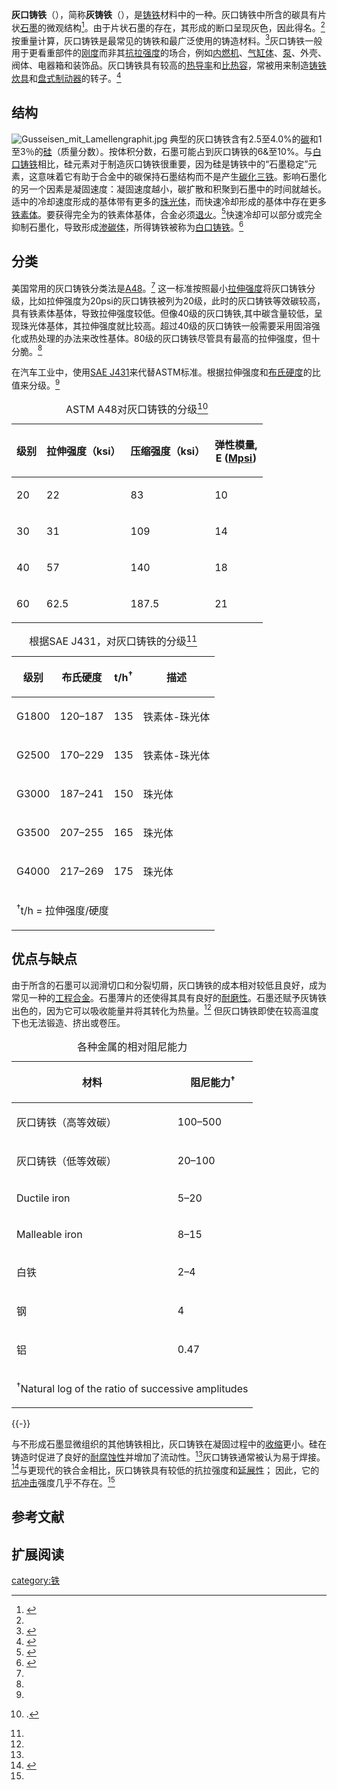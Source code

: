 {{鋼鐵}}
'''灰口铸铁'''（{{lang-en|Grey cast iron}}），简称'''灰铸铁'''（{{lang-en|Gray iron}}），是[[铸铁|铸铁]]材料中的一种。灰口铸铁中所含的碳具有片状[[石墨|石墨]]的微观结构<ref>{{cite web|title=术语在线-灰口铸铁|url=https://www.termonline.cn/word/55299/1#s1|accessdate=2021-08-27|archive-date=2021-08-26|archive-url=https://web.archive.org/web/20210826235913/https://www.termonline.cn/word/55299/1#s1|dead-url=no}}</ref>。由于片状石墨的存在，其形成的断口呈现灰色，因此得名。<ref name="smith431"/>按重量计算，灰口铸铁是最常见的铸铁和最广泛使用的铸造材料。<ref name="schweitzer72">{{Cite book | author = Philip A. Schweitzer | title = Metallic materials | publisher = CRC Press | year = 2003 | url = https://books.google.com/books?id=0XQBmsD8aIQC | isbn = 9780203912423 | page = 72 | access-date = 2021-08-26 | archive-date = 2021-01-21 | archive-url = https://web.archive.org/web/20210121052453/https://books.google.com/books?id=0XQBmsD8aIQC | dead-url = no }}</ref>灰口铸铁一般用于更看重部件的[[刚度|刚度]]而非其[[抗拉强度|抗拉强度]]的场合，例如[[内燃机|内燃机]]、[[气缸体|气缸体]]、[[泵|泵]]、外壳、阀体、电器箱和装饰品。灰口铸铁具有较高的[[热导率|热导率]]和[[比热容|比热容]]，常被用来制造[[铸铁炊具|铸铁炊具]]和[[盘式制动器|盘式制动器]]的转子。<ref name=Intro-Ihm>{{cite web|title=灰铸铁制动转子冶金简介|url=http://www.sae.org/events/bce/tutorial-ihm.pdf|publisher=SAE|access-date=2011-05-24|archive-date=2017-07-12|archive-url=https://web.archive.org/web/20170712221537/http://www.sae.org/events/bce/tutorial-ihm.pdf|dead-url=no}}</ref>

==结构==
[[File:Gusseisen_mit_Lamellengraphit.jpg|thumb]]
典型的灰口铸铁含有2.5至4.0%的[[碳|碳]]和1至3％的[[硅|硅]]（质量分数）。按体积分数，石墨可能占到灰口铸铁的6&至10%。与[[白口铸铁|白口铸铁]]相比，硅元素对于制造灰口铸铁很重要，因为硅是铸铁中的“石墨稳定”元素，这意味着它有助于合金中的碳保持石墨结构而不是产生[[碳化三铁|碳化三铁]]。影响石墨化的另一个因素是凝固速度：凝固速度越小，碳扩散和积聚到石墨中的时间就越长。适中的冷却速度形成的基体带有更多的[[珠光体|珠光体]]，而快速冷却形成的基体中存在更多[[铁素体|铁素体]]。要获得完全为的铁素体基体，合金必须[[退火|退火]]。<ref name="smith431">{{cite book | author = William F. Smith and Javad Hashemi | title = Foundations of Materials Science and Engineering | url = https://books.google.com/books?id=dKxHCmVULm8C | edition = 4th | year = 2006 | publisher = McGraw-Hill | isbn = 9780072921946 | pages = 431-432 | access-date = 2021-08-26 | archive-date = 2021-08-26 | archive-url = https://web.archive.org/web/20210826235908/https://books.google.com/books?id=dKxHCmVULm8C | dead-url = no }}</ref>快速冷却可以部分或完全抑制石墨化，导致形成[[渗碳体|渗碳体]]，所得铸铁被称为[[白口铸铁|白口铸铁]]。<ref name="degarmo77">{{cite book|author = E. Paul Degarmo, J T. Black and  Ronald A. Kohser|title = Materials and Processes in Manufacturing|url = https://books.google.com/books?id=I7grMQAACAAJ|publisher = Wiley|year = 2003|edition = 9th|isbn = 9780471033066|page = 77|access-date = 2021-08-26|archive-date = 2021-08-26|archive-url = https://web.archive.org/web/20210826235908/https://books.google.com/books?id=I7grMQAACAAJ|dead-url = no}}</ref>

==分类==
美国常用的灰口铸铁分类法是[[ASTM_A48|A48]]。<ref name="schweitzer72"/> 这一标准按照最小[[拉伸强度|拉伸强度]]将灰口铸铁分级，比如拉伸强度为20psi的灰口铸铁被列为20级，此时的灰口铸铁等效碳较高，具有铁素体基体，导致拉伸强度较低。但像40级的灰口铸铁,其中碳含量较低，呈现珠光体基体，其拉伸强度就比较高。超过40级的灰口铸铁一般需要采用固溶强化或热处理的办法来改性基体。80级的灰口铸铁尽管具有最高的拉伸强度，但十分脆。<ref name="degarmo77"/> 

在汽车工业中，使用[[SAE_J431|SAE J431]]来代替ASTM标准。根据拉伸强度和[[布氏硬度|布氏硬度]]的比值来分级。<ref name="schweitzer72"/>
{| class="wikitable" align="left"
|+ ASTM A48对灰口铸铁的分级<ref name="schweitzer73">{{harvnb|Schweitzer|2003|p=73}}.</ref>
|-
! 级别 !! 拉伸强度（ksi）!! 压缩强度（ksi）!! 弹性模量,<br /> E ([[pounds_per_square_inch#Multiples|Mpsi]])
|-
| 20 || 22 || 83 || 10
|-
| 30 || 31 || 109 || 14
|-
| 40 || 57 || 140 || 18
|-
| 60 || 62.5 || 187.5 || 21
|}

{| class="wikitable" align="right"
|+根据SAE J431，对灰口铸铁的分级<ref name="schweitzer73"/>
|-
! 级别 !! 布氏硬度 !! t/h<sup>†</sup> !! 描述
|-
| G1800 || 120–187 || 135 || 铁素体-珠光体
|-
| G2500 || 170–229 || 135 || 铁素体-珠光体
|-
| G3000 || 187–241 || 150 || 珠光体
|-
| G3500 || 207–255 || 165 || 珠光体
|-
| G4000 || 217–269 || 175 || 珠光体
|-
| colspan=4 | <sup>†</sup>t/h = 拉伸强度/硬度
|}
{{clear}}

==优点与缺点==
由于所含的石墨可以润滑切口和分裂切屑，灰口铸铁的成本相对较低且{{le|机械加工性|Machinability}}良好，成为常见一种的[[工程合金|工程合金]]。石墨薄片的{{le|自润滑性|Galling}}还使得其具有良好的[[損蝕|耐磨性]]。石墨还赋予灰铸铁出色的{{le|阻尼能力|Damping capacity}}，因为它可以吸收能量并将其转化为热量。<ref name=Intro-Ihm/> 但灰口铸铁即使在较高温度下也无法锻造、挤出或卷压。

{| class="wikitable" align="center"
|+各种金属的相对阻尼能力
|-
! 材料 !! 阻尼能力<sup>†</sup>
|-
| 灰口铸铁（高等效碳）|| 100–500
|-
| 灰口铸铁（低等效碳）|| 20–100
|-
| Ductile iron || 5–20
|-
| Malleable iron || 8–15
|-
| 白铁 || 2–4
|-
| 钢 || 4
|-
| 铝 || 0.47
|-
| colspan=2 | <sup>†</sup>Natural log of the ratio of successive amplitudes
|}
{{-}}

与不形成石墨显微组织的其他铸铁相比，灰口铸铁在凝固过程中的[[收缩|收缩]]更小。硅在铸造时促进了良好的[[耐腐蚀性|耐腐蚀性]]并增加了流动性。<ref name="degarmo77"/>灰口铸铁通常被认为易于焊接。<ref name="miller">{{Citation | last = Miller | first = Mark R. | title = Welding Licensing Exam Study Guide | page = 191 | publisher = McGraw-Hill Professional | year = 2007 | url = https://books.google.com/books?id=Oleh_FspMNsC | isbn = 9780071709972 | postscript = . | accessdate = 2021-08-26 | archive-date = 2021-08-26 | archive-url = https://web.archive.org/web/20210826235910/https://books.google.com/books?id=Oleh_FspMNsC | dead-url = no }}</ref>与更现代的铁合金相比，灰口铸铁具有较低的抗拉强度和[[延展性|延展性]]； 因此，它的[[抗冲击|抗冲击]]强度几乎不存在。<ref name="miller"/>

==参考文献==
<references/>

==扩展阅读==
{{cite book | last = Stefanescu | first = Doru Michael | title = Science and engineering of casting solidification | publisher = Springer | year = 2002 | url = https://books.google.com/books?id=4FX4zvMYidMC | isbn = 978-0-306-46750-9 | postscript = . | access-date = 2021-08-27 | archive-date = 2021-08-27 | archive-url = https://web.archive.org/web/20210827094012/https://books.google.com/books?id=4FX4zvMYidMC | dead-url = no }}

[[category:铁|category:铁]]